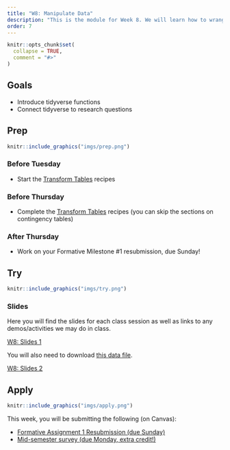```yaml
---
title: "W8: Manipulate Data"
description: "This is the module for Week 8. We will learn how to wrangle and manipulate data in R/RStudio."
order: 7
---
```


```r
knitr::opts_chunk$set(
  collapse = TRUE,
  comment = "#>"
)
```

## Goals

- Introduce tidyverse functions
- Connect tidyverse to research questions

## Prep 

:::::{.card .border .border-2 .border-info}
:::: {.grid .g-0}
::: {.g-col-3}
:::: {.card-body}

```r
knitr::include_graphics("imgs/prep.png")
```

::::
:::

::: {.g-col-9}
:::: {.card-body}
### Before Tuesday

- Start the [Transform Tables](https://posit.cloud/learn/recipes) recipes

### Before Thursday

- Complete the [Transform Tables](https://posit.cloud/learn/recipes) recipes (you can skip the sections on contingency tables)

### After Thursday

- Work on your Formative Milestone #1 resubmission, due Sunday!

::::
:::
::::
:::::

## Try {.mt-5}

:::::{.card .border .border-2 .border-info}
:::: {.grid .g-0}
::: {.g-col-3}
:::: {.card-body}

```r
knitr::include_graphics("imgs/try.png")
```

::::
:::

::: {.g-col-9}
:::: {.card-body}

### Slides

Here you will find the slides for each class session as well as links to any demos/activities we may do in class.

<a class="btn btn-outline-info" href="../../slides/W8_manipulate.pdf" role="button" target="_blank">W8: Slides 1</a>

You will also need to download [this data file](https://drive.google.com/file/d/1lMcUFwMMNwCVLRe1jgX8UkCLjAd7rWJR/view). 

<a class="btn btn-outline-info" href="../../slides/W8_manipulate_more.pdf" role="button" target="_blank">W8: Slides 2</a>




::::
:::


::::
:::::

## Apply {.mt-5}

:::::{.card .border .border-2 .border-info}
:::: {.grid .g-0}
::: {.g-col-3}
:::: {.card-body}

```r
knitr::include_graphics("imgs/apply.png")
```

::::
:::

::: {.g-col-9}
:::: {.card-body}

This week, you will be submitting the following (on Canvas):

- <span style="color:#508AB0"><a href="https://bowdoin.instructure.com/courses/6255/assignments/63588?module_item_id=382079" target="_blank">Formative Assignment 1 Resubmission (due Sunday)</a></span>
- <span style="color:#508AB0"><a href="https://bowdoin.instructure.com/courses/6255/assignments/63583?module_item_id=411361
" target="_blank">Mid-semester survey (due Monday, extra credit!)</a></span>

::::
:::


::::
:::::